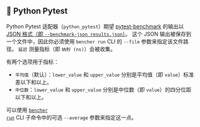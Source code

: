 
## 🐍 Python Pytest

Python Pytest 适配器（`python_pytest`）期望 [pytest-benchmark](https://github.com/ionelmc/pytest-benchmark) 的输出以 [JSON 格式（即 `--benchmark-json results.json`）](https://pytest-benchmark.readthedocs.io/en/latest/usage.html#commandline-options)。
这个 JSON 输出被保存到一个文件中，因此你必须使用 `bencher run` CLI 的 `--file` 参数来指定该文件路径。
`延迟` 测量指标（即 `纳秒 (ns)`）会被收集。

<Pytest />

有两个选项用于指标：
- `平均值`（默认）：`lower_value` 和 `upper_value` 分别是平均值（即 `value`）标准差以下和以上。
- `中位数`：`lower_value` 和 `upper_value` 分别是中位数（即 `value`）的四分位距以下和以上。

可以使用 <code><a href="/zh/docs/explanation/bencher-run/">bencher run</a></code> CLI 子命令中的可选 `--average` 参数来指定这一点。